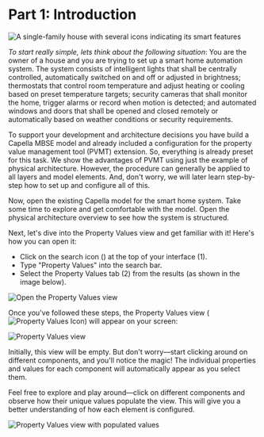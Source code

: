 # Part 1: Introduction

![A single-family house with several icons indicating its smart features](./Smart-Home.jpeg)

_To start really simple, lets think about the following situation_: You are the owner of a house and you are trying to set up a smart home automation system. The system consists of intelligent lights that shall be centrally controlled, automatically switched on and off or adjusted in brightness; thermostats that control room temperature and adjust heating or cooling based on preset temperature targets; security cameras that shall monitor the home, trigger alarms or record when motion is detected; and automated windows and doors that shall be opened and closed remotely or automatically based on weather conditions or security requirements.

To support your development and architecture decisions you have build a Capella MBSE model and already included a configuration for the property value management tool (PVMT) extension. So, everything is already preset for this task. We show the advantages of PVMT using just the example of physical architecture. However, the procedure can generally be applied to all layers and model elements. And, don't worry, we will later learn step-by-step how to set up and configure all of this.

Now, open the existing Capella model for the smart home system. Take some time to explore and get comfortable with the model. Open the physical architecture overview to see how the system is structured.

Next, let's dive into the Property Values view and get familiar with it! Here's how you can open it:

- Click on the search icon (<InlineImage src="./search.png" alt="Search Icon" />) at the top of your interface (1).
- Type "Property Values" into the search bar.
- Select the Property Values tab (2) from the results (as shown in the image below).

![Open the Property Values view](./open-property-values.png)

Once you've followed these steps, the Property Values view (![Property Values Icon](./property-values-icon.png)) will appear on your screen:

![Property Values view](./property-values-view.png)

Initially, this view will be empty. But don't worry—start clicking around on different components, and you'll notice the magic! The individual properties and values for each component will automatically appear as you select them.

Feel free to explore and play around—click on different components and observe how their unique values populate the view. This will give you a better understanding of how each element is configured.

![Property Values view with populated values](./property-values-view-populated.png)
